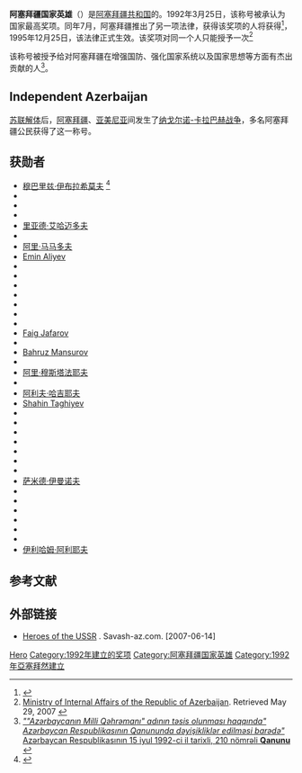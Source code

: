 {{infobox military award
| name             = 阿塞拜疆国家英雄<br><small>Azərbaycan milli qəhrəmanı</small>
| image            = [[File:Gold_Star_medal_of_Azerbaijan.png|120px]]
| image_size       = 120px
| caption          = 
| awarded_by       = [[阿塞拜疆总统|阿塞拜疆总统]]
| country          = {{AZE}}
| type             = 独立奖项
| eligibility      = {{tsl|en|Azerbaijani nationality law||阿塞拜疆公民}}
| for              = 对阿塞拜疆共和国的独立与繁荣有有杰出贡献的人。
| campaign         = 
| status           = 仍在颁发 
| description      = 
| motto            = 
| clasps           = 1
| post-nominals    = 
| established      = 1992年3月25日，在第201号法令中提及
| first_award      = 1992年6月7日
| last_award       = 
| total            = 
| posthumous       = 
| recipients       = 
| precedence_label =
| individual       = 
| higher           = 无
| same             = 
| lower            = 
| related          = 
| image2           =[[File:Qızıl_Ulduz_medalı_(Azərbaycanın_Milli_Qəhrəmanı)_-_lent.png|100px]] 
| caption2         = 
}}
'''阿塞拜疆国家英雄'''（{{lang-az|Azərbaycan milli qəhrəmanı}}）是[[阿塞拜疆|阿塞拜疆共和国]]的{{tsl|en|Hero (title)||荣誉称号}}。1992年3月25日，该称号被承认为国家最高奖项。同年7月，阿塞拜疆推出了另一项法律，获得该奖项的人将获得{{tsl|en|"Qizil Ulduz" Medal|“红星”勋章}}<ref>{{Cite web |url=http://azerbaijans.com/content_418_en.html |title=On the title of "National Hero of Azerbaijan" |accessdate=2020-08-09 |archive-date=2013-12-19 |archive-url=https://web.archive.org/web/20131219185241/http://azerbaijans.com/content_418_en.html |dead-url=no }}</ref>，1995年12月25日，该法律正式生效。该奖项对同一个人只能授予一次<ref>[http://www.mia.gov.az/qulievmadat_en.html Ministry of Internal Affairs of the Republic of Azerbaijan]. Retrieved May 29, 2007 {{Wayback|url=http://www.mia.gov.az/qulievmadat_en.html |date=20071028023134 }}</ref>

该称号被授予给对阿塞拜疆在增强国防、强化国家系统以及国家思想等方面有杰出贡献的人<ref>[http://e-qanun.az/print.php?internal=view&target=1&docid=7454&doctype=0 ''""Azərbaycanın Milli Qəhrəmanı" adının təsis olunması haqqında" Azərbaycan Respublikasının Qanununda dəyişikliklər edilməsi barədə"'' Azərbaycan Respublikasının 15 iyul 1992-ci il tarixli, 210 nömrəli '''Qanunu'''] {{Wayback|url=http://e-qanun.az/print.php?internal=view&target=1&docid=7454&doctype=0 |date=20120111093453 }} {{in lang|az}}</ref>。

==Independent Azerbaijan==
<!-- 檔案不存在 [[File:Salatyn_and_Son.JPG|thumb]] journalists killed in the Nagorno-Karabakh war.]] ，可從英文維基百科取得 -->
[[苏联解体|苏联解体]]后，[[阿塞拜疆|阿塞拜疆]]、[[亞美尼亞|亚美尼亚]]间发生了[[纳戈尔诺-卡拉巴赫战争|纳戈尔诺-卡拉巴赫战争]]，多名阿塞拜疆公民获得了这一称号。

==获勋者==
{{colbegin}}
* [[穆巴里兹·伊布拉希莫夫|穆巴里兹·伊布拉希莫夫]] <ref>{{Cite news|url=http://en.apa.az/news.php?id=126645|title=President Ilham Aliyev signed order to confer title of National Hero upon Ensign Mubariz Ibrahimov|publisher={{tsl|en|Azerbaijan Press Agency||Azerbaijan Press Agency}}|date=2010-07-22|dead-url=yes|archiveurl=https://web.archive.org/web/20100724175835/http://en.apa.az/news.php?id=126645|archivedate=2010-07-24}}</ref> 
* {{tsl|en|Maharram Seyidov||Maharram Seyidov}}
* {{tsl|en|Albert Agarunov||Albert Agarunov}}
* {{tsl|en|Kerim Kerimov (National Hero of Azerbaijan)||Kerim Kerimov}}
* [[里亚德·艾哈迈多夫|里亚德·艾哈迈多夫]]
* {{tsl|en|Amiraslan Aliyev||Amiraslan Aliyev}}
* [[阿里·马马多夫|阿里·马马多夫]]
* <!-- 页面不存在 -->[[Emin_Aliyev|Emin Aliyev]]
* {{tsl|en|Mirasgar Seyidov||Mirasgar Seyidov}}
* {{tsl|en|Ibrahim Mammadov||Ibrahim Mammadov}}
* {{tsl|en|Mikayil Jabrayilov||Mikayil Jabrayilov}}
* {{tsl|en|Nadir Aliyev||Nadir Aliyev}}
* {{tsl|en|Salatyn Asgarova||Salatyn Asgarova}}
* {{tsl|en|Sayavush Hasanov||Sayavush Hasanov}}
* {{tsl|en|Allahverdi Bagirov||Allahverdi Bagirov}}
* <!-- 页面不存在 -->[[Faig_Jafarov|Faig Jafarov]]
* {{tsl|en|Eldar Mammadov||Eldar Mammadov}}
* <!-- 页面不存在 -->[[Bahruz_Mansurov|Bahruz Mansurov]]
* {{tsl|en|Chingiz Mustafayev||Chingiz Mustafayev}}
* [[阿里·穆斯塔法耶夫|阿里·穆斯塔法耶夫]]
* {{tsl|en|Asif Maharramov||Asif Maharramov}}
* [[阿利夫·哈吉耶夫|阿利夫·哈吉耶夫]]
* <!-- 页面不存在 -->[[Shahin_Taghiyev|Shahin Taghiyev]]
* {{tsl|en|Telman Hasanov||Telman Hasanov}}
* {{tsl|en|Yusif Mirzayev||Yusif Mirzayev}}
* {{tsl|en|Zakir Majidov||Zakir Majidov}}
* {{tsl|en|Ruslan Polovinko||Ruslan Polovinko}}
* {{tsl|en|Javanshir Rahimov||Javanshir Rahimov}}
* {{tsl|en|Murad Mirzayev||Murad Mirzayev}}
* {{tsl|en|Shukur Hamidov||Shukur Hamidov}}
* [[萨米德·伊曼诺夫|萨米德·伊曼诺夫]]
* {{tsl|en|Mazahir Rustamov||Mazahir Rustamov}}
* {{tsl|en|Chingiz Gurbanov||Chingiz Gurbanov}}
* {{tsl|en|Anvar Arazov||Anvar Arazov}}
* {{tsl|en|Anatoly Nikolayevich Davidovich||Anatoly Davidovich}}
* {{tsl|en|Isgender Aznaurov||Isgender Aznaurov}}
* {{tsl|en|Aytakin Mammadov||Aytakin Mammadov}}
* [[伊利哈姆·阿利耶夫|伊利哈姆·阿利耶夫]]
{{colend}}

==参考文献==
{{reflist}}

==外部链接==
{{commons category|National Heroes of Azerbaijan}}
* [http://savash-az.com/heroes.htm Heroes of the USSR] {{Wayback|url=http://savash-az.com/heroes.htm |date=20070701044848 }}. Savash-az.com. [2007-06-14]

[[Category:亞塞拜然相關列表|Hero]]
[[Category:1992年建立的奖项|Category:1992年建立的奖项]]
[[Category:阿塞拜疆国家英雄|Category:阿塞拜疆国家英雄]]
[[Category:1992年亞塞拜然建立|Category:1992年亞塞拜然建立]]
